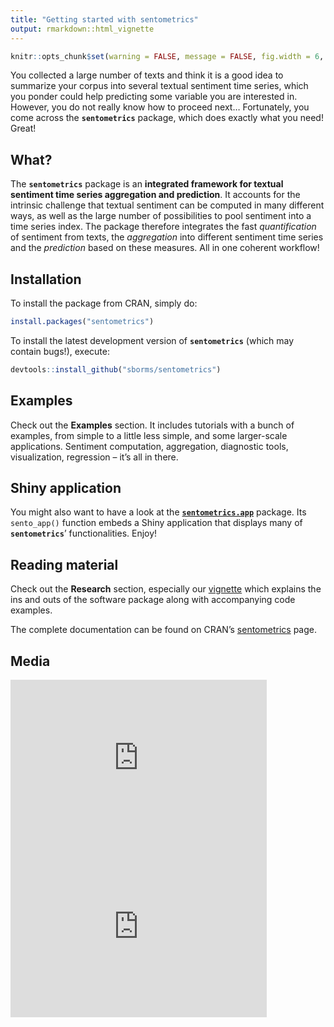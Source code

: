 ```yaml
---
title: "Getting started with sentometrics"
output: rmarkdown::html_vignette
---
```


```r
knitr::opts_chunk$set(warning = FALSE, message = FALSE, fig.width = 6, fig.height = 4, fig.align = "center")
```

You collected a large number of texts and think it is a good idea to summarize your corpus into several textual sentiment time series, which you ponder could help predicting some variable you are interested in. However, you do not really know how to proceed next... Fortunately, you come across the **`sentometrics`** package, which does exactly what you need! Great!

## What?

The **`sentometrics`** package is an **integrated framework for textual sentiment time series aggregation and prediction**. It accounts for the intrinsic challenge that textual sentiment can be computed in many different ways, as well as the large number of possibilities to pool sentiment into a time series index. The package therefore integrates the fast _quantification_ of sentiment from texts, the _aggregation_ into different sentiment time series and the _prediction_ based on these measures. All in one coherent workflow!

## Installation

To install the package from CRAN, simply do:

```r
install.packages("sentometrics")
```

To install the latest development version of **`sentometrics`** (which may contain bugs!), execute:

```r
devtools::install_github("sborms/sentometrics")
```

## Examples

Check out the **Examples** section. It includes tutorials with a bunch of examples, from simple to a little less simple, and some larger-scale applications. Sentiment computation, aggregation, diagnostic tools, visualization, regression -- it's all in there.

## Shiny application

You might also want to have a look at the [**`sentometrics.app`**](https://github.com/sborms/sentometrics.app) package. Its `sento_app()` function embeds a Shiny application that displays many of **`sentometrics`**' functionalities. Enjoy!

## Reading material

Check out the **Research** section, especially our [vignette](https://ssrn.com/abstract=3067734) which explains the ins and outs of the software package along with accompanying code examples. 

The complete documentation can be found on CRAN's [sentometrics](https://CRAN.R-project.org/package=sentometrics) page.

## Media

<p float="left">
<iframe width="410" height="270" src="https://www.youtube.com/embed/KC8LSBNvZrQ" frameborder="0" allow="autoplay; encrypted-media" allowfullscreen></iframe>
<iframe width="410" height="270" src="https://www.youtube.com/embed/nAlHzz4CP9E" frameborder="0" allow="autoplay; encrypted-media" allowfullscreen></iframe>
</p>

